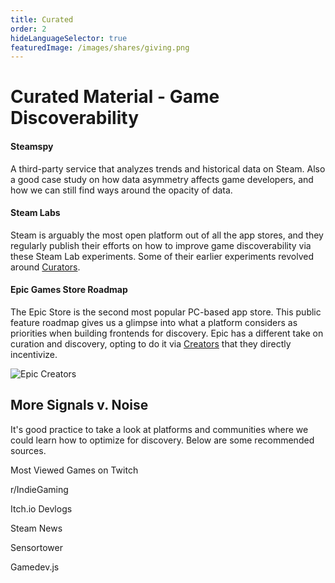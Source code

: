 ```yaml
---
title: Curated
order: 2
hideLanguageSelector: true
featuredImage: /images/shares/giving.png
---
```


# Curated Material - Game Discoverability

<List>

<Link to="https://steamspy.com/">

#### Steamspy

A third-party service that analyzes trends and historical data on Steam. Also a good case study on how data asymmetry affects game developers, and how we can still find ways around the opacity of data.

</Link>

<Link to="https://store.steampowered.com/labs/">

#### Steam Labs

Steam is arguably the most open platform out of all the app stores, and they regularly publish their efforts on how to improve game discoverability via these Steam Lab experiments. Some of their earlier experiments revolved around [Curators](https://store.steampowered.com/curators/). 

</Link>

<Link to="https://trello.com/b/GXLc34hk/epic-games-store-roadmap">

#### Epic Games Store Roadmap

The Epic Store is the second most popular PC-based app store. This public feature roadmap gives us a glimpse into what a platform considers as priorities when building frontends for discovery. Epic has a different take on curation and discovery, opting to do it via [Creators](https://www.epicgames.com/affiliate/en-US/overview) that they directly incentivize.

<Image src="/images/gaming-img/epiccreator.jpg" alt="Epic Creators" />

</Link>

</List>

## More Signals v. Noise

It's good practice to take a look at platforms and communities where we could learn how to optimize for discovery. Below are some recommended sources.

<List>

<Link to="https://www.twitch.tv/directory?sort=VIEWER_COUNT">

Most Viewed Games on Twitch

</Link>

<Link to="https://www.reddit.com/r/IndieGaming/">

r/IndieGaming

</Link>

<Link to="https://itch.io/devlogs">

Itch.io Devlogs

</Link>

<Link to="https://steamcommunity.com/games/593110/announcements">

Steam News

</Link>

<Link to="https://sensortower.com/blog">

Sensortower

</Link>

<Link to="https://gamedevjs.com/">

Gamedev.js

</Link>

</List>